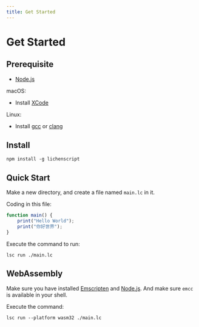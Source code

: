 ```yaml
---
title: Get Started
---
```


# Get Started

## Prerequisite

- [Node.js](https://nodejs.org/)

macOS:

- Install [XCode](https://developer.apple.com/xcode/)

Linux:

- Install [gcc](https://gcc.gnu.org/) or [clang](https://clang.llvm.org/)


## Install

```shell
npm install -g lichenscript
```

## Quick Start

Make a new directory, and create a file named `main.lc` in it.

Coding in this file:

```js
function main() {
    print("Hello World");
    print("你好世界");
}
```

Execute the command to run:

```shell
lsc run ./main.lc
```

## WebAssembly

Make sure you have installed [Emscripten](https://emscripten.org/)
and [Node.js](https://nodejs.org/).
And make sure `emcc` is available in your shell.

Execute the command:

```shell
lsc run --platform wasm32 ./main.lc
```
